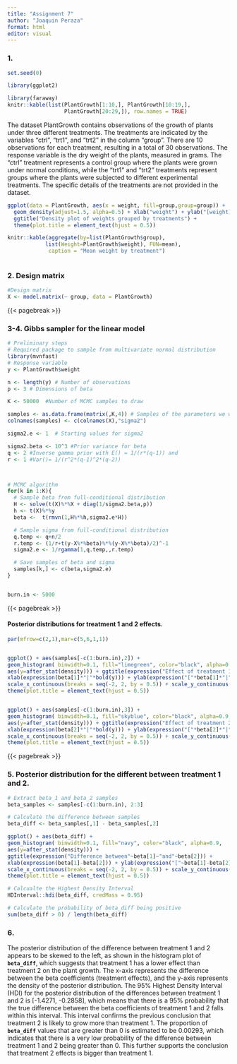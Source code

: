 ```yaml
---
title: "Assignment 7"
author: "Joaquin Peraza"
format: html
editor: visual
---
```


### 1.

```r
set.seed(0)

library(ggplot2)

library(faraway)
knitr::kable(list(PlantGrowth[1:10,], PlantGrowth[10:19,],
                  PlantGrowth[20:29,]), row.names = TRUE)
```

The dataset PlantGrowth contains observations of the growth of plants under three different treatments. The treatments are indicated by the variables "ctrl", "trt1", and "trt2" in the column "group". There are 10 observations for each treatment, resulting in a total of 30 observations. The response variable is the dry weight of the plants, measured in grams. The "ctrl" treatment represents a control group where the plants were grown under normal conditions, while the "trt1" and "trt2" treatments represent groups where the plants were subjected to different experimental treatments. The specific details of the treatments are not provided in the dataset.

```r
ggplot(data = PlantGrowth, aes(x = weight, fill=group,group=group)) +
  geom_density(adjust=1.5, alpha=0.5) + xlab("weight") + ylab("[weight]") +
  ggtitle("Density plot of weights grouped by treatments") +
  theme(plot.title = element_text(hjust = 0.5))

knitr::kable(aggregate(by=list(PlantGrowth$group), 
            list(Weight=PlantGrowth$weight), FUN=mean),
             caption = "Mean weight by treatment")
  
```

### 2. Design matrix

```r
#Design matrix
X <- model.matrix(~ group, data = PlantGrowth) 


```

{{< pagebreak >}}

### 3-4. Gibbs sampler for the linear model

```r
# Preliminary steps
# Required package to sample from multivariate normal distribution
library(mvnfast)
# Response variable 
y <- PlantGrowth$weight

n <- length(y) # Number of observations
p <- 3 # Dimensions of beta

K <- 50000  #Number of MCMC samples to draw

samples <- as.data.frame(matrix(,K,4)) # Samples of the parameters we will save
colnames(samples) <- c(colnames(X),"sigma2")

sigma2.e <- 1  # Starting values for sigma2

sigma2.beta <- 10^3 #Prior variance for beta
q <- 2 #Inverse gamma prior with E() = 1/(r*(q-1)) and 
r <- 1 #Var()= 1/(r^2*(q-1)^2*(q-2))



# MCMC algorithm
for(k in 1:K){
  # Sample beta from full-conditional distribution
  H <- solve(t(X)%*%X + diag(1/sigma2.beta,p))
  h <- t(X)%*%y
  beta <-  t(rmvn(1,H%*%h,sigma2.e*H))

  # Sample sigma from full-conditional distribution
  q.temp <- q+n/2
  r.temp <- (1/r+t(y-X%*%beta)%*%(y-X%*%beta)/2)^-1
  sigma2.e <- 1/rgamma(1,q.temp,,r.temp)

  # Save samples of beta and sigma
  samples[k,] <- c(beta,sigma2.e)
}


burn.in <- 5000
```

{{< pagebreak >}}

#### Posterior distributions for treatment 1 and 2 effects.

```r
par(mfrow=c(2,1),mar=c(5,6,1,1))


ggplot() + aes(samples[-c(1:burn.in),2]) +
geom_histogram( binwidth=0.1, fill="limegreen", color="black", alpha=0.9,
aes(y=after_stat(density))) + ggtitle(expression("Effect of treatment 1 "~(beta[1]))) +
xlab(expression(beta[1]*"|"*bold(y))) + ylab(expression("["*beta[1]*"|"*bold(y)*"]")) + 
scale_x_continuous(breaks = seq(-2, 2, by = 0.5)) + scale_y_continuous(n.breaks = 5) +
theme(plot.title = element_text(hjust = 0.5))


ggplot() + aes(samples[-c(1:burn.in),3]) +
geom_histogram( binwidth=0.1, fill="skyblue", color="black", alpha=0.9,
aes(y=after_stat(density))) + ggtitle(expression("Effect of treatment 2 "~(beta[2]))) +
xlab(expression(beta[2]*"|"*bold(y))) + ylab(expression("["*beta[2]*"|"*bold(y)*"]")) + 
scale_x_continuous(breaks = seq(-2, 2, by = 0.5)) + scale_y_continuous(n.breaks = 5) +
theme(plot.title = element_text(hjust = 0.5))


```

{{< pagebreak >}}

### 5. Posterior distribution for the different between treatment 1 and 2.

```r
# Extract beta_1 and beta_2 samples
beta_samples <- samples[-c(1:burn.in), 2:3]

# Calculate the difference between samples
beta_diff <- beta_samples[,1] - beta_samples[,2]

ggplot() + aes(beta_diff) +
geom_histogram( binwidth=0.1, fill="navy", color="black", alpha=0.9,
aes(y=after_stat(density))) + 
ggtitle(expression("Difference between"~beta[1]~"and"~beta[2])) +
xlab(expression(beta[1]-beta[2])) + ylab(expression("["~beta[1]-beta[2]~"]")) + 
scale_x_continuous(breaks = seq(-2, 2, by = 0.5)) + scale_y_continuous(n.breaks = 5) +
theme(plot.title = element_text(hjust = 0.5))

# Calcualte the Highest Density Interval
HDInterval::hdi(beta_diff, credMass = 0.95)

# Calculate the probability of beta_diff being positive
sum(beta_diff > 0) / length(beta_diff)
```

### 6.

The posterior distribution of the difference between treatment 1 and 2 appears to be skewed to the left, as shown in the histogram plot of **`beta_diff`**, which suggests that treatment 1 has a lower effect than treatment 2 on the plant growth. The x-axis represents the difference between the beta coefficients (treatment effects), and the y-axis represents the density of the posterior distribution. The 95% Highest Density Interval (HDI) for the posterior distribution of the differences between treatment 1 and 2 is \[-1.4271, -0.2858\], which means that there is a 95% probability that the true difference between the beta coefficients of treatment 1 and 2 falls within this interval. This interval confirms the previous conclusion that treatment 2 is likely to grow more than treatment 1. The proportion of **`beta_diff`** values that are greater than 0 is estimated to be 0.00293, which indicates that there is a very low probability of the difference between treatment 1 and 2 being greater than 0. This further supports the conclusion that treatment 2 effects is bigger than treatment 1.
